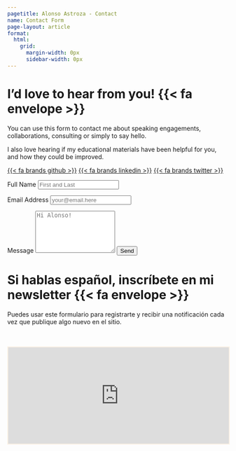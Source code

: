 ---
pagetitle: Alonso Astroza - Contact
name: Contact Form
page-layout: article
format: 
  html: 
    grid:
      margin-width: 0px
      sidebar-width: 0px
---
<!-- source: https://github.com/spcanelon/silvia/blob/main/contact.qmd -->
::: {.grid}

::: {.g-col-5 #note}

# I'd love to hear from you! {{< fa envelope >}}

You can use this form to contact me about speaking engagements, collaborations, consulting or simply to say hello.

I also love hearing if my educational materials have been helpful for you, and how they could be improved.

<a class="link-dark me-1" href="https://github.com/aastroza" title="github" target="_blank" rel="noopener">{{< fa brands github >}}</a>
<a class="link-dark me-1" href="https://linkedin.com/in/aastrozacl" title="LinkedIn" target="_blank" rel="noopener">{{< fa brands linkedin >}}</a>
<a class="link-dark me-1" href="https://twitter.com/aastroza" title="Twitter" target="_blank" rel="noopener">{{< fa brands twitter >}}</a>

:::
<!-- source: https://github.com/mccarthy-m-g/tidytales/blob/main/about/index.qmd#L24-L46 -->

::: {.g-col-1}
:::

::: {.g-col-6 #form}

<form action="https://formspree.io/f/mjkbkbkn" method="POST" accept-charset="utf-8">


<label for="full-name">Full Name</label>
<input type="text" name="name" id="full-name" class="form-control" placeholder="First and Last" required>

<label for="email-address">Email Address</label>
<input type="email" name="_replyto" id="email-address" class="form-control" placeholder="your@email.here" required>

<label for="message">Message</label>
  <textarea rows="6" name="message" id="message" class="form-control" placeholder="Hi Alonso!" required></textarea>

<button type="submit" class="btn btn-primary mt-4">Send</button>
</form>
:::


::: {.g-col-5 #substack}

# Si hablas español, inscríbete en mi newsletter {{< fa envelope >}}

Puedes usar este formulario para registrarte y recibir una notificación cada vez que publique algo nuevo en el sitio.


:::
<!-- source: https://github.com/spcanelon/silvia/blob/main/contact.qmd -->
::: {.g-col-1}
:::

::: {.g-col-6 #substack-form}

<br><br>
<iframe src="https://aastroza.substack.com/embed" width="100%" height="220" style="border:2px solid #FAF0E3; background:white;" frameborder="2" scrolling="no" id="substack-embed"></iframe>

<!-- <div id="custom-substack-embed"></div> -->


<!-- <script> -->
<!--   window.CustomSubstackWidget = { -->
<!--     substackUrl: "aastroza.substack.com", -->
<!--     placeholder: "your@email.here", -->
<!--     buttonText: "Subscribe", -->
<!--     theme: "custom", -->
<!--     colors: { -->
<!--       primary: "#A23E02", -->
<!--       input: "#FFFBF2", -->
<!--       email: "#173552", -->
<!--       text: "#FFFFFF", -->
<!--     }, -->

<!--     // Go to substackapi.com to unlock custom redirect -->

<!--   }; -->
<!-- </script> -->
<!-- <script src="https://substackapi.com/widget.js" async></script> -->

:::


:::
<!-- end grid -->